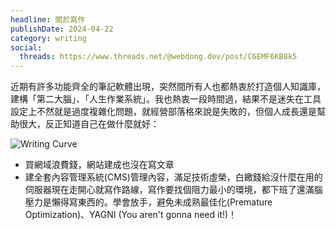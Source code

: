 ```yaml
---
headline: 關於寫作
publishDate: 2024-04-22
category: writing
social:
  threads: https://www.threads.net/@webdong.dev/post/C6EMF6KB8k5
---
```


近期有許多功能齊全的筆記軟體出現，突然間所有人也都熱衷於打造個人知識庫，建構「第二大腦」、「人生作業系統」。我也熱衷一段時間過，結果不是迷失在工具設定上不然就是過度複雜化問題，就經營部落格來說是失敗的，但個人成長還是幫助很大，反正知道自己在做什麼就好：

![Writing Curve](./writing-curve.webp)

- 買網域浪費錢，網站建成也沒在寫文章
- 建全套內容管理系統(CMS)管理內容，滿足技術虛榮，白繳錢給沒什麼在用的伺服器現在走開心就寫作路線，寫作要找個阻力最小的環境，都下班了還滿腦壓力是懶得寫東西的。學會放手，避免未成熟最佳化(Premature Optimization)、YAGNI (You aren't gonna need it!)！
